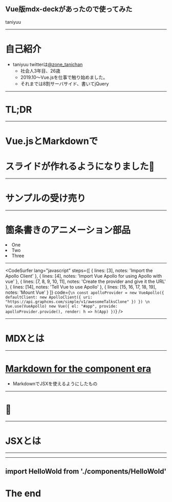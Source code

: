 
Vue版mdx-deckがあったので使ってみた
----
taniyuu

---

# 自己紹介
- taniyuu twitterは[@zone_tanichan](https://twitter.com/zone_tanichan)
    - 社会人3年目、26歳
    - 2019.10〜Vue.jsを仕事で触り始めました。
    - それまでは8割サーバサイド、書いてjQuery
---
# TL;DR

---
# Vue.jsとMarkdownで
# スライドが作れるようになりました🎉

---
# サンプルの受け売り

---

# 箇条書きのアニメーション部品

<Appear>
  <li class="text-blue-700">One</li>
  <li>Two</li>
  <li>Three</li>
</Appear>

---

<CodeSurfer
  lang="javascript"
  steps={[
    { lines: [3], notes: 'Import the Apollo Client' },
    { lines: [4], notes: 'Import Vue Apollo for using Apollo with vue' },
    {
      lines: [7, 8, 9, 10, 11],
      notes: 'Create the provider and give it the URL'
    },
    { lines: [14], notes: 'Tell Vue to use Apollo' },
    { lines: [15, 16, 17, 18, 19], notes: 'Mount Vue' }
  ]}
  code={`
\n
const apolloProvider = new VueApollo({
  defaultClient: new ApolloClient({
    uri: "https://api.graphcms.com/simple/v1/awesomeTalksClone"
  })
})
\n
Vue.use(VueApollo)
new Vue({
  el: "#app",
  provide: apolloProvider.provide(),
  render: h => h(App)
})
  `}
/>

---

# MDXとは

---


<h1><a href="https://mdxjs.com/" target="_blank">Markdown for the component era</a></h1>

- MarkdownでJSXを使えるようにしたもの

---
# 🤔

---


# JSXとは
---



---

## import HelloWold from './components/HelloWold'

## <HelloWold />

# The end